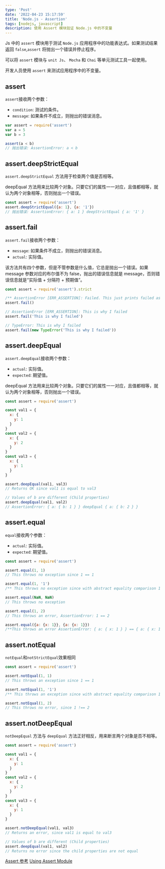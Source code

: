 ```yaml
---
type: 'Post'
date: '2022-04-23 15:17:59'
title: 'Node.js - Assertion'
tags: [nodejs, javascript]
description: 使用 Assert 模块验证 Node.js 中的不变量
---
```


Js 中的 `assert` 模块用于测试 `Node.js` 应用程序中的功能表达式。如果测试结果返回 `false`,`assert` 将抛出一个错误并停止程序。

可以将 `assert` 模块与 `unit Js`、 `Mocha` 和 `Chai` 等单元测试工具一起使用。

开发人员使用 `assert` 来测试应用程序中的不变量。

## assert

`assert`接收两个参数：

- `condition`: 测试的条件。
- `message`: 如果条件不成立，则抛出的错误消息。

```js
var assert = require('assert')
var a = 5
var b = 3

assert(a < b)
// 抛出错误: AssertionError: a < b
```

## assert.deepStrictEqual

`assert.deepStrictEqual` 方法用于检查两个值是否相等。

deepEqual 方法用来比较两个对象。只要它们的属性一一对应，且值都相等，就认为两个对象相等，否则抛出一个错误。

```js
const assert = require('assert')
assert.deepStrictEqual({a: 1}, {a: '1'})
// 抛出错误: AssertionError: { a: 1 } deepStrictEqual { a: '1' }
```

## assert.fail

`assert.fail`接收两个参数：

- `message`: 如果条件不成立，则抛出的错误消息。
- `actual`: 实际值。

该方法共有四个参数，但是不管参数是什么值，它总是抛出一个错误。如果 message 参数对应的布尔值不为 false，抛出的错误信息就是 message，否则错误信息就是“实际值 + 分隔符 + 预期值”。

```js
const assert = require('assert').strict

/** AssertionError [ERR_ASSERTION]: Failed. This just prints failed as error message. This is not a good practice**/
assert.fail()

// AssertionError [ERR_ASSERTION]: This is why I failed
assert.fail('This is why I failed')

// TypeError: This is why I failed
assert.fail(new TypeError('This is why I failed'))
```

## assert.deepEqual

`assert.deepEqual`接收两个参数：

- `actual`: 实际值。
- `expected`: 期望值。

deepEqual 方法用来比较两个对象。只要它们的属性一一对应，且值都相等，就认为两个对象相等，否则抛出一个错误。

```js
const assert = require('assert')

const val1 = {
  x: {
    y: 1
  }
}
const val2 = {
  x: {
    y: 2
  }
}
const val3 = {
  x: {
    y: 1
  }
}

assert.deepEqual(val1, val3)
// Returns OK since val1 is equal to val3

// Values of b are different (Child properties)
assert.deepEqual(val1, val2)
// AssertionError: { a: { b: 1 } } deepEqual { a: { b: 2 } }
```

## assert.equal

`equal`接收两个参数：

- `actual`: 实际值。
- `expected`: 期望值。

```js
const assert = require('assert')

assert.equal(1, 1)
// This throws no exception since 1 == 1

assert.equal(1, '1')
/** This throws no exception since with abstract equality comparison 1 == '1' **/

assert.equal(NaN, NaN)
// This throws no exception

assert.equal(1, 2)
// This throws an error, AssertionError: 1 == 2

assert.equal({a: {x: 1}}, {a: {x: 1}})
/**This throws an error AssertionError: { a: { x: 1 } } == { a: { x: 1 } } because it dosen't check child value**/
```

## assert.notEqual

`notEqual`和`notStrictEqual`效果相同

```js
const assert = require('assert')

assert.notEqual(1, 1)
// This throws an exception since 1 == 1

assert.notEqual(1, '1')
/** This throws an exception since with abstract equality comparison 1 == '1' **/

assert.notEqual(1, 2)
// This throws no error, since 1 !== 2
```

## assert.notDeepEqual

`notDeepEqual` 方法与 `deepEqual` 方法正好相反，用来断言两个对象是否不相等。

```js
const assert = require('assert')

const val1 = {
  x: {
    y: 1
  }
}
const val2 = {
  x: {
    y: 2
  }
}
const val3 = {
  x: {
    y: 1
  }
}

assert.notDeepEqual(val1, val3)
// Returns an error, since val1 is equal to val3

// Values of b are different (Child properties)
assert.deepEqual(val1, val2)
// Returns no error since the child properties are not equal
```

[Assert 参考](https://javascript.ruanyifeng.com/nodejs/assert.html#toc5)
[Using Assert Module](https://blog.logrocket.com/using-assert-modules-to-verify-invariants-in-nodejs/)
